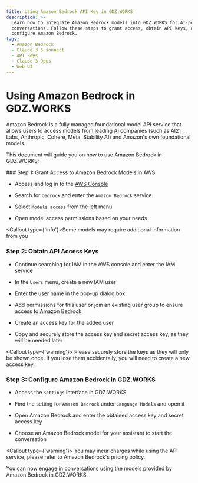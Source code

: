 ```yaml
---
title: Using Amazon Bedrock API Key in GDZ.WORKS
description: >-
  Learn how to integrate Amazon Bedrock models into GDZ.WORKS for AI-powered
  conversations. Follow these steps to grant access, obtain API keys, and
  configure Amazon Bedrock.
tags:
  - Amazon Bedrock
  - Claude 3.5 sonnect
  - API keys
  - Claude 3 Opus
  - Web UI
---
```


# Using Amazon Bedrock in GDZ.WORKS

Amazon Bedrock is a fully managed foundational model API service that allows users to access models from leading AI companies (such as AI21 Labs, Anthropic, Cohere, Meta, Stability AI) and Amazon's own foundational models.

This document will guide you on how to use Amazon Bedrock in GDZ.WORKS:

<Steps>
  ### Step 1: Grant Access to Amazon Bedrock Models in AWS

  - Access and log in to the [AWS Console](https://console.aws.amazon.com/)

  - Search for `bedrock` and enter the `Amazon Bedrock` service

  - Select `Models access` from the left menu

  - Open model access permissions based on your needs

  <Callout type={'info'}>Some models may require additional information from you</Callout>

  ### Step 2: Obtain API Access Keys

  - Continue searching for IAM in the AWS console and enter the IAM service

  - In the `Users` menu, create a new IAM user

  - Enter the user name in the pop-up dialog box

  - Add permissions for this user or join an existing user group to ensure access to Amazon Bedrock

  - Create an access key for the added user

  - Copy and securely store the access key and secret access key, as they will be needed later

  <Callout type={'warning'}>
    Please securely store the keys as they will only be shown once. If you lose them accidentally, you
    will need to create a new access key.
  </Callout>

  ### Step 3: Configure Amazon Bedrock in GDZ.WORKS

  - Access the `Settings` interface in GDZ.WORKS

  - Find the setting for `Amazon Bedrock` under `Language Models` and open it

  - Open Amazon Bedrock and enter the obtained access key and secret access key

  - Choose an Amazon Bedrock model for your assistant to start the conversation

  <Callout type={'warning'}>
    You may incur charges while using the API service, please refer to Amazon Bedrock's pricing
    policy.
  </Callout>
</Steps>

You can now engage in conversations using the models provided by Amazon Bedrock in GDZ.WORKS.

